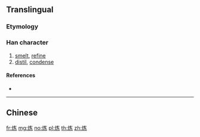 {{also|煉|鍊}}
{{character info/new}}

==Translingual==

===Etymology===
{{Han simp|煉|f=柬|t=𫠣}}

===Han character===
{{Han char|rn=86|rad=火|as=05|sn=9|four=|canj=FKVC|ids=⿰火𫠣}}

# [[smelt]], [[refine]]
# [[distil]], [[condense]]

====References====
* {{Han ref|kx=0669.101|hdz=32195.050|uh=70BC}}

----

==Chinese==
{{zh-see|煉}}

[[fr:炼]]
[[mg:炼]]
[[no:炼]]
[[pl:炼]]
[[th:炼]]
[[zh:炼]]